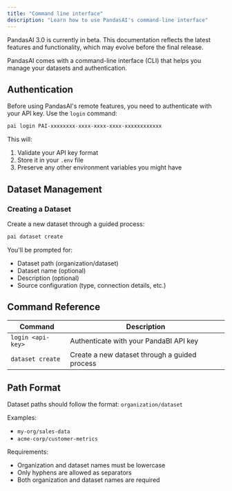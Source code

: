```yaml
---
title: "Command line interface"
description: "Learn how to use PandasAI's command-line interface"
---
```


<Note title="Beta Notice">
  PandasAI 3.0 is currently in beta. This documentation reflects the latest
  features and functionality, which may evolve before the final release.
</Note>

PandasAI comes with a command-line interface (CLI) that helps you manage your datasets and authentication.

## Authentication

Before using PandasAI's remote features, you need to authenticate with your API key. Use the `login` command:

```bash
pai login PAI-xxxxxxxx-xxxx-xxxx-xxxx-xxxxxxxxxxxx
```

This will:

1. Validate your API key format
2. Store it in your `.env` file
3. Preserve any other environment variables you might have

## Dataset Management

### Creating a Dataset

Create a new dataset through a guided process:

```bash
pai dataset create
```

You'll be prompted for:

- Dataset path (organization/dataset)
- Dataset name (optional)
- Description (optional)
- Source configuration (type, connection details, etc.)

## Command Reference

| Command           | Description                                   |
| ----------------- | --------------------------------------------- |
| `login <api-key>` | Authenticate with your PandaBI API key        |
| `dataset create`  | Create a new dataset through a guided process |

## Path Format

Dataset paths should follow the format: `organization/dataset`

Examples:

- `my-org/sales-data`
- `acme-corp/customer-metrics`

Requirements:

- Organization and dataset names must be lowercase
- Only hyphens are allowed as separators
- Both organization and dataset names are required
